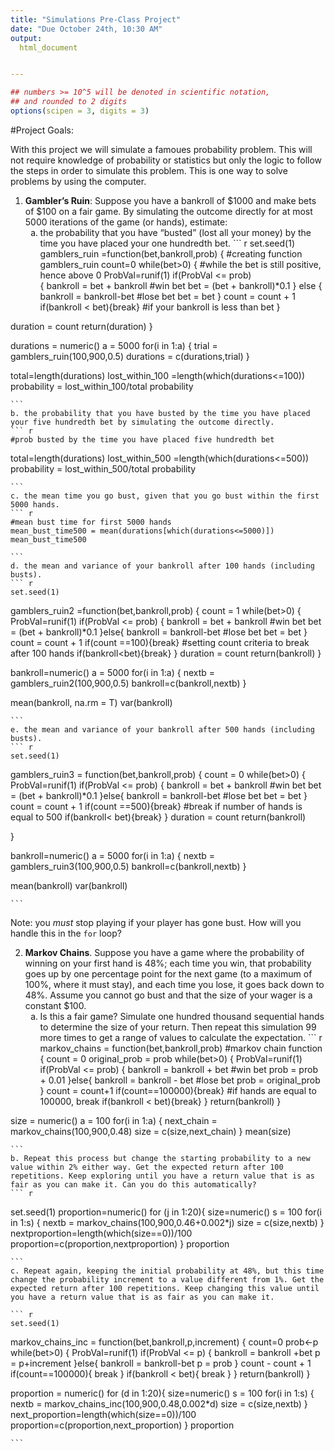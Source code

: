 ```yaml
---
title: "Simulations Pre-Class Project"
date: "Due October 24th, 10:30 AM"
output:
  html_document


---
```


<style type="text/css">
.table {

    width: 80%;
    margin-left:10%; 
    margin-right:10%;
}
</style>
```r
## numbers >= 10^5 will be denoted in scientific notation,
## and rounded to 2 digits
options(scipen = 3, digits = 3)
```




#Project Goals:


With this project we will simulate a famoues probability problem. This will not require knowledge of probability or statistics but only the logic to follow the steps in order to simulate this problem. This is one way to solve problems by using the computer. 

 1. **Gambler's Ruin**: Suppose you have a bankroll of $1000 and make bets of $100 on a fair game. By simulating the outcome directly for at most 5000 iterations of the game (or hands), estimate:
    a. the probability that you have "busted" (lost all your money) by the time you have placed your one hundredth bet. 
    ``` r
    
set.seed(1)
gamblers_ruin =function(bet,bankroll,prob) { #creating function gamblers_ruin
  count=0
  while(bet>0) { #while the bet is still positive, hence above 0
    ProbVal=runif(1)
    if(ProbVal <= prob)   
    {
      bankroll = bet + bankroll #win bet
      bet = (bet + bankroll)*0.1
    } else {
      bankroll = bankroll-bet  #lose bet
      bet = bet
      }
    count = count + 1   
    if(bankroll < bet){break}   #if your bankroll is less than bet
  }
  
  duration = count
  return(duration)
}

durations = numeric()
a = 5000
for(i in 1:a)
{
  trial = gamblers_ruin(100,900,0.5)
  durations = c(durations,trial)
}
    
total=length(durations)
lost_within_100 =length(which(durations<=100))
probability = lost_within_100/total
probability
    
    ```
    b. the probability that you have busted by the time you have placed your five hundredth bet by simulating the outcome directly. 
    ``` r
    #prob busted by the time you have placed five hundredth bet
total=length(durations)
lost_within_500 =length(which(durations<=500))
probability = lost_within_500/total
probability
    
    
    ```
    c. the mean time you go bust, given that you go bust within the first 5000 hands.
    ``` r
    #mean bust time for first 5000 hands
    mean_bust_time500 = mean(durations[which(durations<=5000)])
    mean_bust_time500
    
    ```
    d. the mean and variance of your bankroll after 100 hands (including busts).
    ``` r
    set.seed(1)
gamblers_ruin2 =function(bet,bankroll,prob) {
  count = 1
  while(bet>0) {
    ProbVal=runif(1)
    if(ProbVal <= prob)
    {
      bankroll = bet + bankroll #win bet
      bet = (bet + bankroll)*0.1
    }else{
      bankroll = bankroll-bet #lose bet
      bet = bet
      }
    count = count + 1
    if(count ==100){break}  #setting count criteria to break after 100 hands
    if(bankroll<bet){break}
  }
  duration = count
  return(bankroll)
}

bankroll=numeric()
a = 5000
for(i in 1:a)
{
  nextb = gamblers_ruin2(100,900,0.5)
  bankroll=c(bankroll,nextb)
}

mean(bankroll, na.rm = T)
var(bankroll)
    
    ```
    e. the mean and variance of your bankroll after 500 hands (including busts).
    ``` r
    set.seed(1)
gamblers_ruin3 = function(bet,bankroll,prob)
{
  count = 0
  while(bet>0) {
    ProbVal=runif(1)
    if(ProbVal <= prob)
    {
      bankroll = bet + bankroll #win bet
      bet = (bet + bankroll)*0.1
    }else{
      bankroll = bankroll-bet #lose bet
      bet = bet
      }
    count = count + 1
    if(count ==500){break}  #break if number of hands is equal to 500
    if(bankroll< bet){break}
  }
  duration = count
  return(bankroll)
  
}

bankroll=numeric()
a = 5000
for(i in 1:a)
{
  nextb = gamblers_ruin3(100,900,0.5)
  bankroll=c(bankroll,nextb)
}

mean(bankroll)
var(bankroll)
    
    ```
Note: you *must* stop playing if your player has gone bust. How will you handle this in the `for` loop?

2. **Markov Chains**. Suppose you have a game where the probability of winning on your first hand is 48%; each time you win, that probability goes up by one percentage point for the next game (to a maximum of 100%, where it must stay), and each time you lose, it goes back down to 48%. Assume you cannot go bust and that the size of your wager is a constant $100.
    a. Is this a fair game? Simulate one hundred thousand sequential hands to determine the size of your return. Then repeat this simulation 99 more times to get a range of values to calculate the expectation.
    ``` r
markov_chains = function(bet,bankroll,prob)  #markov chain function
{
  count = 0
  original_prob = prob
  while(bet>0) {
    ProbVal=runif(1)
    if(ProbVal <= prob)
    {
      bankroll = bankroll + bet #win bet
      prob = prob + 0.01
    }else{
      bankroll = bankroll - bet #lose bet
     prob = original_prob
    }
    count = count+1
    if(count==100000){break} #if hands are equal to 100000, break
    if(bankroll < bet){break}
  }
  return(bankroll)
}

size = numeric()
a = 100
for(i in 1:a)
{
  next_chain = markov_chains(100,900,0.48)
  size = c(size,next_chain)
}
mean(size)
    
    ```
    b. Repeat this process but change the starting probability to a new value within 2% either way. Get the expected return after 100 repetitions. Keep exploring until you have a return value that is as fair as you can make it. Can you do this automatically?
    ``` r
set.seed(1)
proportion=numeric()
for (j in 1:20){
  size=numeric()
  s = 100
for(i in 1:s)
{
  nextb = markov_chains(100,900,0.46+0.002*j)
  size = c(size,nextb)
}
  nextproportion=length(which(size==0))/100
  proportion=c(proportion,nextproportion)
}
proportion
    
    ```
    c. Repeat again, keeping the initial probability at 48%, but this time change the probability increment to a value different from 1%. Get the expected return after 100 repetitions. Keep changing this value until you have a return value that is as fair as you can make it. 
    
    ``` r
    set.seed(1)
markov_chains_inc = function(bet,bankroll,p,increment)
{
  count=0
  prob<-p
  while(bet>0) {
    ProbVal=runif(1)
    if(ProbVal <= p)
    {
      bankroll = bankroll +bet
      p = p+increment
    }else{
      bankroll = bankroll-bet
      p = prob
    }
    count - count + 1
    if(count==100000){
      break
      }
    if(bankroll < bet){
      break
      }
  }
  return(bankroll)
}

proportion = numeric()
for (d in 1:20){
size=numeric()
s = 100
for(i in 1:s)
{
  nextb = markov_chains_inc(100,900,0.48,0.002*d)
  size = c(size,nextb)
}
next_proportion=length(which(size==0))/100
proportion=c(proportion,next_proportion)
}
proportion
    
    ```
